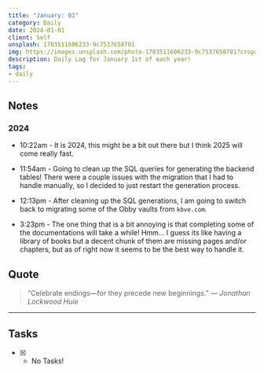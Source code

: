 ```yaml
---
title: "January: 01"
category: Daily
date: 2024-01-01
client: Self
unsplash: 1703511606233-9c7537658701
img: https://images.unsplash.com/photo-1703511606233-9c7537658701?crop=entropy&cs=srgb&fm=jpg&ixid=MnwzNjM5Nzd8MHwxfHJhbmRvbXx8fHx8fHx8fDE2ODE3NDg2ODY&ixlib=rb-4.0.3&q=85
description: Daily Log for January 1st of each year!
tags:
- daily
---
```


## Notes

### 2024

- 10:22am - It is 2024, this might be a bit out there but I think 2025 will come really fast.

- 11:54am - Going to clean up the SQL queries for generating the backend tables!
    There were a couple issues with the migration that I had to handle manually, so I decided to just restart the generation process.

- 12:13pm - After cleaning up the SQL generations, I am going to switch back to migrating some of the Obby vaults from `kbve.com`.

- 3:23pm - The one thing that is a bit annoying is that completing some of the documentations will take a while! Hmm...
    I guess its like having a library of books but a decent chunk of them are missing pages and/or chapters, but as of right now it seems to be the best way to handle it.


## Quote

>  “Celebrate endings—for they precede new beginnings.” 
>  — <cite>Jonathan Lockwood Huie</cite>

---

## Tasks

- [X] - No Tasks!